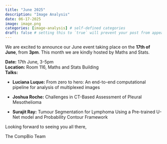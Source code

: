 ```yaml
---
title: "June 2025"
description: "Image Analysis"
date: 06-17-2025
image: image.png
categories: [image-analysis] # self-defined categories
draft: false # setting this to `true` will prevent your post from appearing on your listing page until you're ready!
---
```


We are excited to announce our June event taking place on the **17th of June**, from **3pm**. This month we are kindly hosted by Maths and Stats.

**Date:** 17th June, 3-5pm\
**Location:** Room 116, Maths and Stats Building\
**Talks:**

-   **Luciana Luque:** From zero to hero: An end-to-end computational pipeline for analysis of multiplexed images

-   **Joshua Roche:** Challenges in CT-Based Assessment of Pleural Mesothelioma

-   **Surajit Ray:** Tumour Segmentation for Lymphoma Using a Pre-trained U-Net model and Probability Contour Framework

Looking forward to seeing you all there,

The CompBio Team
